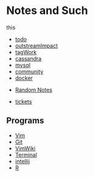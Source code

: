 = Notes and Such =
this
* [[todo]]
* [[outstreamImpact]]
* [[tagWork]]
* [[cassandra]]
* [[mysql]]
* [[community]]
* [[docker]]

* [[Random Notes]]  
  
* [[tickets]]



== Programs ==
* [[Vim]]
* [[Git]]
* [[VimWiki]]
* [[Terminal]]
* [[intellij]]
* [[R]]
